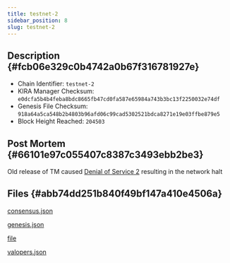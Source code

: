 ```yaml
---
title: testnet-2
sidebar_position: 8
slug: testnet-2
---
```





## Description {#fcb06e329c0b4742a0b67f316781927e}

- Chain Identifier: `testnet-2`
- KIRA Manager Checksum: `e0dcfa5b4b4feba8bdc8665fb47cd0fa587e65984a743b3bc13f2250032e74df`
- Genesis File Checksum: `918a64a5ca548b2b4803b96afd06c99cad5302521bdca8271e19e03ffbe879e5`
- Block Height Reached: `204503`

## Post Mortem {#66101e97c055407c8387c3493ebb2be3}


Old release of TM caused [Denial of Service 2](https://forum.cosmos.network/t/tendermint-core-vulnerability-retrospective-security-advisory-mulberry-january-19-2021/4336) resulting in the network halt


## Files {#abb74dd251b840f49bf147a410e4506a}


[consensus.json](https://prod-files-secure.s3.us-west-2.amazonaws.com/9b5bfc45-bdb5-4b46-80e6-aabe3cae64d0/e63d52b8-dcf4-4c51-ac79-cd2ef6510099/consensus.json?X-Amz-Algorithm=AWS4-HMAC-SHA256&X-Amz-Content-Sha256=UNSIGNED-PAYLOAD&X-Amz-Credential=AKIAT73L2G45HZZMZUHI%2F20240709%2Fus-west-2%2Fs3%2Faws4_request&X-Amz-Date=20240709T102921Z&X-Amz-Expires=3600&X-Amz-Signature=445a8a9ab9e74fbbb26b474a3712475caacd0e6e15f41038eb5aaf59fa19ca9e&X-Amz-SignedHeaders=host&x-id=GetObject)


[genesis.json](https://prod-files-secure.s3.us-west-2.amazonaws.com/9b5bfc45-bdb5-4b46-80e6-aabe3cae64d0/4e7f76b6-d3e7-4a4c-988a-35954a9e8aea/genesis.json?X-Amz-Algorithm=AWS4-HMAC-SHA256&X-Amz-Content-Sha256=UNSIGNED-PAYLOAD&X-Amz-Credential=AKIAT73L2G45HZZMZUHI%2F20240709%2Fus-west-2%2Fs3%2Faws4_request&X-Amz-Date=20240709T102921Z&X-Amz-Expires=3600&X-Amz-Signature=ea882fde3a233c268f72e9fc028388994aaf1588db04d77605045d5aecae3a41&X-Amz-SignedHeaders=host&x-id=GetObject)


[file](https://prod-files-secure.s3.us-west-2.amazonaws.com/9b5bfc45-bdb5-4b46-80e6-aabe3cae64d0/8e719f54-7880-440c-a35b-500cbfd76002/error.log.md?X-Amz-Algorithm=AWS4-HMAC-SHA256&X-Amz-Content-Sha256=UNSIGNED-PAYLOAD&X-Amz-Credential=AKIAT73L2G45HZZMZUHI%2F20240709%2Fus-west-2%2Fs3%2Faws4_request&X-Amz-Date=20240709T102921Z&X-Amz-Expires=3600&X-Amz-Signature=3da688cfee1156fb0c4c40d8731ff69b613650cbbd09f86f846c4b3ee2d387d7&X-Amz-SignedHeaders=host&x-id=GetObject)


[valopers.json](https://prod-files-secure.s3.us-west-2.amazonaws.com/9b5bfc45-bdb5-4b46-80e6-aabe3cae64d0/60c12d6f-795e-4b82-b5b8-5c3ac69a281c/valopers.json?X-Amz-Algorithm=AWS4-HMAC-SHA256&X-Amz-Content-Sha256=UNSIGNED-PAYLOAD&X-Amz-Credential=AKIAT73L2G45HZZMZUHI%2F20240709%2Fus-west-2%2Fs3%2Faws4_request&X-Amz-Date=20240709T102921Z&X-Amz-Expires=3600&X-Amz-Signature=1cd93074e3d8ac6bcdf7137cb22ecb974bf9e8927df1d4c0b31b37c269eeb72c&X-Amz-SignedHeaders=host&x-id=GetObject)

